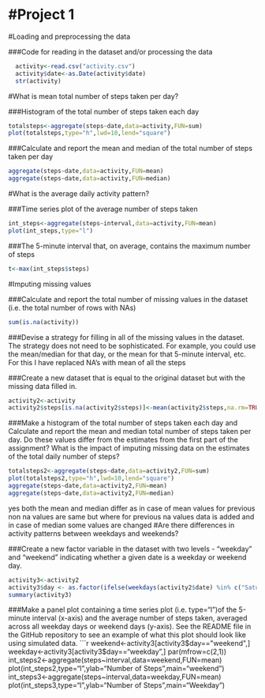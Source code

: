 #Project 1
======================================
#Loading and preprocessing the data

###Code for reading in the dataset and/or processing the data
```{r}
  activity<-read.csv("activity.csv")
  activity$date<-as.Date(activity$date)
  str(activity)
```
#What is mean total number of steps taken per day?

###Histogram of the total number of steps taken each day
```{r}
totalsteps<-aggregate(steps~date,data=activity,FUN=sum)
plot(totalsteps,type="h",lwd=10,lend="square")
```
###Calculate and report the mean and median of the total number of steps taken per day
```{r}
aggregate(steps~date,data=activity,FUN=mean)
aggregate(steps~date,data=activity,FUN=median)
```
#What is the average daily activity pattern?

###Time series plot of the average number of steps taken
```{r}
int_steps<-aggregate(steps~interval,data=activity,FUN=mean)
plot(int_steps,type="l")
```
###The 5-minute interval that, on average, contains the maximum number of steps
```{r}
t<-max(int_steps$steps)

```
#Imputing missing values

###Calculate and report the total number of missing values in the dataset (i.e. the total number of rows with NAs)
```{r}
sum(is.na(activity))
```

###Devise a strategy for filling in all of the missing values in the dataset. The strategy does not need to be sophisticated. For example, you could use the mean/median for that day, or the mean for that 5-minute interval, etc.
For this I have replaced NA's with mean of all the steps

###Create a new dataset that is equal to the original dataset but with the missing data filled in.
```{r}
activity2<-activity
activity2$steps[is.na(activity2$steps)]<-mean(activity2$steps,na.rm=TRUE)
```
###Make a histogram of the total number of steps taken each day and Calculate and report the mean and median total number of steps taken per day. Do these values differ from the estimates from the first part of the assignment? What is the impact of imputing missing data on the estimates of the total daily number of steps?
```{r}
totalsteps2<-aggregate(steps~date,data=activity2,FUN=sum)
plot(totalsteps2,type="h",lwd=10,lend="square")
aggregate(steps~date,data=activity2,FUN=mean)
aggregate(steps~date,data=activity2,FUN=median)
```
yes both the mean and median differ as in case of mean values for previous non na values are same but where for previous na values data is added and in case of median some values are changed
#Are there differences in activity patterns between weekdays and weekends?

###Create a new factor variable in the dataset with two levels - "weekday" and "weekend" indicating whether a given date is a weekday or weekend day.

```{r}
activity3<-activity2
activity3$day <- as.factor(ifelse(weekdays(activity2$date) %in% c("Saturday","Sunday"),"weekend", "weekday"))
summary(activity3)
```
###Make a panel plot containing a time series plot (i.e. type="l")of the 5-minute interval (x-axis) and the average number of steps taken, averaged across all weekday days or weekend days (y-axis). See the README file in the GitHub repository to see an example of what this plot should look like using simulated data.
```{r}
weekend<-activity3[activity3$day=="weekend",]
weekday<-activity3[activity3$day=="weekday",]
par(mfrow=c(2,1))
int_steps2<-aggregate(steps~interval,data=weekend,FUN=mean)
plot(int_steps2,type="l",ylab="Number of Steps",main="weekend")
int_steps3<-aggregate(steps~interval,data=weekday,FUN=mean)
plot(int_steps3,type="l",ylab="Number of Steps",main="Weekday")
